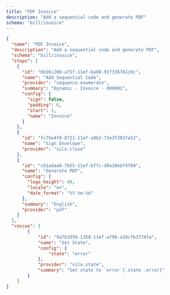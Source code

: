 ```yaml
---
title: "PDF Invoice"
description: "Add a sequential code and generate PDF"
schema: "bill/invoice"
---
```


```json Example PDF invoice workflow with states
{
  "name": "PDF Invoice",
  "description": "Add a sequential code and generate PDF",
  "schema": "bill/invoice",
  "steps": [
    {
      "id": "6b16c200-a75f-11ef-ba08-91f336761c6c",
      "name": "Add Sequential Code",
      "provider": "sequence.enumerate",
      "summary": "Dynamic · Invoice · 000001",
      "config": {
        "sign": false,
        "padding": 6,
        "start": 1,
        "name": "Invoice"
      }
    },
    {
      "id": "fc75e4f0-8721-11ef-a962-73e3f2037a52",
      "name": "Sign Envelope",
      "provider": "silo.close"
    },
    {
      "id": "c61adaa0-7b55-11ef-bffc-d9a10ebf9f89",
      "name": "Generate PDF",
      "config": {
        "logo_height": 40,
        "locale": "en",
        "date_format": "%Y-%m-%d"
      },
      "summary": "English",
      "provider": "pdf"
    }
  ],
  "rescue": [
        {
            "id": "9a7b3d50-1358-11ef-af96-a18cfb3774fa",
            "name": "Set State",
            "config": {
                "state": "error"
            },
            "provider": "silo.state",
            "summary": "Set state to `error`{.state .error}"
        }
    ]
}
```